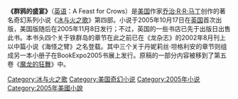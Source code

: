 {{noteTA
|1=zh-cn:乔治;zh-tw:喬治;zh-hk:佐治;
|2=zh-tw:馬丁;zh-cn:马丁;zh-hk:馬田;
|3=zh-cn:权力的游戏;zh-tw:權力遊戲;zh-hk:王座遊戲;
|4=zh-cn:列王的纷争;zh-tw:烽火危城;
|5=zh-cn:冰雨的风暴;zh-tw:劍刃風暴;
|6=zh-cn:群鸦的盛宴;zh-tw:群鴉盛宴;
|7=zh-cn:魔龙的狂舞;zh-tw:與龍共舞;
|8=zh-cn:凛冬的寒风;zh-tw:寒冬冽風;
|9=zh-cn:春晓的梦想;zh-tw:春日幻夢;
}}
'''《群鸦的盛宴》'''（[[英语|英语]]：A Feast for Crows）是[[美国|美国]]作家[[乔治·R·R·马丁|乔治·R·R·马丁]]创作的著名奇幻系列小说《[[冰与火之歌|冰与火之歌]]》第四部。小说于2005年10月17日在[[英国|英国]]首次出版，美国版随后在2005年11月8日发行；不过，英国的一些书店已先于出版日出售此书。本书头四个关于铁群岛的章节在此之前已在《龙杂志》的2002年8月刊上以中篇小说《海怪之臂》之名登载。其中三个关于丹妮莉丝·坦格利安的章节则组成另一本小册子在BookExpo2005书展上发行。原稿的一部分内容被移到了第五卷《[[魔龙的狂舞|魔龙的狂舞]]》中。

{{ASOIAF}}

[[Category:冰与火之歌|Category:冰与火之歌]]
[[Category:美国奇幻小说|Category:美国奇幻小说]]
[[Category:2005年小说|Category:2005年小说]]
[[Category:2005年美國小說|Category:2005年美國小說]]